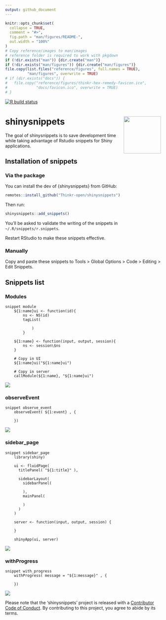 ```yaml
---
output: github_document
---
```


<!-- README.md is generated from README.Rmd. Please edit that file -->

```r
knitr::opts_chunk$set(
  collapse = TRUE,
  comment = "#>",
  fig.path = "man/figures/README-",
  out.width = "100%"
)
# Copy reference/images to man/images
# reference folder is required to work with pkgdown
if (!dir.exists("man")) {dir.create("man")}
if (!dir.exists("man/figures")) {dir.create("man/figures")}
file.copy(list.files("reference/figures", full.names = TRUE),
          "man/figures", overwrite = TRUE)
# if (dir.exists("docs")) {
#   file.copy("reference/figures/thinkr-hex-remedy-favicon.ico",
#             "docs/favicon.ico", overwrite = TRUE)
# }
```

<!-- badges: start -->
[![R build status](https://github.com/ThinkR-open/shinysnippets/workflows/R-CMD-check/badge.svg)](https://github.com/ThinkR-open/shinysnippets/actions)
<!-- badges: end -->

# shinysnippets <img src="reference/figures/thinkr-hex-shinysnippets.png" align="right" alt="" width="120" />

The goal of shinysnippets is to save development time while taking advantage of Rstudio snippets for Shiny applications.

## Installation of snippets

### Via the package

You can install the dev of {shinysnippets} from GitHub:

``` r
remotes::install_github("Thinkr-open/shinysnippets")
```

Then run: 

``` r 
shinysnippets::add_snippets()
```

You'll be asked to validate the writing of the snippets in `~/.R/snippets/r.snippets`. 

Restart RStudio to make these snippets effective.

### Manually

Copy and paste these snippets to Tools > Global Options > Code > Editing > Edit Snippets.

## Snippets list 

### Modules

```{}
snippet module
	${1:name}ui <- function(id){
		ns <- NS(id)
		tagList(
		
			)
		}

	${1:name} <- function(input, output, session){
		ns <- session\$ns
	}
	
	# Copy in UI
	${1:name}ui("${1:name}ui")
	
	# Copy in server
	callModule(${1:name}, "${1:name}ui")
```

![](reference/figures/module_snippet.gif)

### observeEvent 

```{}
snippet observe_event
	observeEvent( ${1:event} , {
	
	})
```

![](reference/figures/observeEvent_snippet.gif)

### sidebar_page

```{}
snippet sidebar_page
	library(shiny)
	
	ui <- fluidPage(
	  titlePanel( "${1:title}" ), 
	  
	  sidebarLayout(
	    sidebarPanel(
	    
	    ),
	    mainPanel(
	    
	    )
	  )
	)
	
	server <- function(input, output, session) {
	  
	}
	
	shinyApp(ui, server)
```

![](reference/figures/sidebarpage.gif)

### withProgress

```{}
snippet with_progress
	withProgress( message = "${1:message}" , {
	
	})
```

![](reference/figures/with_progress_snippet.gif)

Please note that the 'shinysnippets' project is released with a [Contributor Code of Conduct](CODE_OF_CONDUCT.md). By contributing to this project, you agree to abide by its terms.

